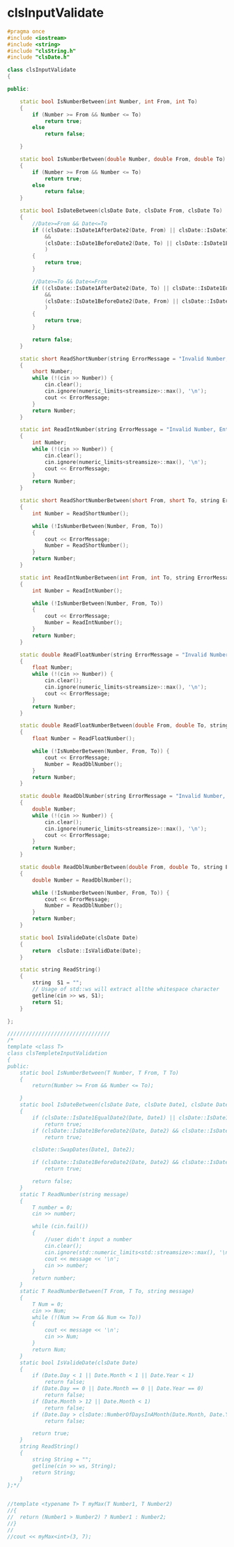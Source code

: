 # clsInputValidate

```c++ copy
#pragma once
#include <iostream>
#include <string>
#include "clsString.h"
#include "clsDate.h"

class clsInputValidate
{

public:

	static bool IsNumberBetween(int Number, int From, int To)
	{
		if (Number >= From && Number <= To)
			return true;
		else
			return false;

	}

	static bool IsNumberBetween(double Number, double From, double To)
	{
		if (Number >= From && Number <= To)
			return true;
		else
			return false;
	}

	static bool IsDateBetween(clsDate Date, clsDate From, clsDate To)
	{
		//Date>=From && Date<=To
		if ((clsDate::IsDate1AfterDate2(Date, From) || clsDate::IsDate1EqualDate2(Date, From))
			&&
			(clsDate::IsDate1BeforeDate2(Date, To) || clsDate::IsDate1EqualDate2(Date, To))
			)
		{
			return true;
		}

		//Date>=To && Date<=From
		if ((clsDate::IsDate1AfterDate2(Date, To) || clsDate::IsDate1EqualDate2(Date, To))
			&&
			(clsDate::IsDate1BeforeDate2(Date, From) || clsDate::IsDate1EqualDate2(Date, From))
			)
		{
			return true;
		}

		return false;
	}

	static short ReadShortNumber(string ErrorMessage = "Invalid Number, Enter again\n")
	{
		short Number;
		while (!(cin >> Number)) {
			cin.clear();
			cin.ignore(numeric_limits<streamsize>::max(), '\n');
			cout << ErrorMessage;
		}
		return Number;
	}

	static int ReadIntNumber(string ErrorMessage = "Invalid Number, Enter again\n")
	{
		int Number;
		while (!(cin >> Number)) {
			cin.clear();
			cin.ignore(numeric_limits<streamsize>::max(), '\n');
			cout << ErrorMessage;
		}
		return Number;
	}

	static short ReadShortNumberBetween(short From, short To, string ErrorMessage = "Number is not within range, Enter again:\n")
	{
		int Number = ReadShortNumber();

		while (!IsNumberBetween(Number, From, To))
		{
			cout << ErrorMessage;
			Number = ReadShortNumber();
		}
		return Number;
	}

	static int ReadIntNumberBetween(int From, int To, string ErrorMessage = "Number is not within range, Enter again:\n")
	{
		int Number = ReadIntNumber();

		while (!IsNumberBetween(Number, From, To))
		{
			cout << ErrorMessage;
			Number = ReadIntNumber();
		}
		return Number;
	}

	static double ReadFloatNumber(string ErrorMessage = "Invalid Number, Enter again\n")
	{
		float Number;
		while (!(cin >> Number)) {
			cin.clear();
			cin.ignore(numeric_limits<streamsize>::max(), '\n');
			cout << ErrorMessage;
		}
		return Number;
	}

	static double ReadFloatNumberBetween(double From, double To, string ErrorMessage = "Number is not within range, Enter again:\n")
	{
		float Number = ReadFloatNumber();

		while (!IsNumberBetween(Number, From, To)) {
			cout << ErrorMessage;
			Number = ReadDblNumber();
		}
		return Number;
	}

	static double ReadDblNumber(string ErrorMessage = "Invalid Number, Enter again\n")
	{
		double Number;
		while (!(cin >> Number)) {
			cin.clear();
			cin.ignore(numeric_limits<streamsize>::max(), '\n');
			cout << ErrorMessage;
		}
		return Number;
	}

	static double ReadDblNumberBetween(double From, double To, string ErrorMessage = "Number is not within range, Enter again:\n")
	{
		double Number = ReadDblNumber();

		while (!IsNumberBetween(Number, From, To)) {
			cout << ErrorMessage;
			Number = ReadDblNumber();
		}
		return Number;
	}

	static bool IsValideDate(clsDate Date)
	{
		return	clsDate::IsValidDate(Date);
	}

	static string ReadString()
	{
		string  S1 = "";
		// Usage of std::ws will extract allthe whitespace character
		getline(cin >> ws, S1);
		return S1;
	}

};

/////////////////////////////////
/*
template <class T>
class clsTempleteInputValidation
{
public:
	static bool IsNumberBetween(T Number, T From, T To)
	{
		return(Number >= From && Number <= To);

	}
	static bool IsDateBetween(clsDate Date, clsDate Date1, clsDate Date2)
	{
		if (clsDate::IsDate1EqualDate2(Date, Date1) || clsDate::IsDate1EqualDate2(Date, Date2))
			return true;
		if (clsDate::IsDate1BeforeDate2(Date, Date2) && clsDate::IsDate1AfterDate2(Date, Date1))
			return true;

		clsDate::SwapDates(Date1, Date2);

		if (clsDate::IsDate1BeforeDate2(Date, Date2) && clsDate::IsDate1AfterDate2(Date, Date1))
			return true;

		return false;
	}
	static T ReadNumber(string message)
	{
		T number = 0;
		cin >> number;

		while (cin.fail())
		{
			//user didn't input a number
			cin.clear();
			cin.ignore(std::numeric_limits<std::streamsize>::max(), '\n');
			cout << message << '\n';
			cin >> number;
		}
		return number;
	}
	static T ReadNumberBetween(T From, T To, string message)
	{
		T Num = 0;
		cin >> Num;
		while (!(Num >= From && Num <= To))
		{
			cout << message << '\n';
			cin >> Num;
		}
		return Num;
	}
	static bool IsValideDate(clsDate Date)
	{
		if (Date.Day < 1 || Date.Month < 1 || Date.Year < 1)
			return false;
		if (Date.Day == 0 || Date.Month == 0 || Date.Year == 0)
			return false;
		if (Date.Month > 12 || Date.Month < 1)
			return false;
		if (Date.Day > clsDate::NumberOfDaysInAMonth(Date.Month, Date.Year))
			return false;

		return true;
	}
	string ReadString()
	{
		string String = "";
		getline(cin >> ws, String);
		return String;
	}
};*/


//template <typename T> T myMax(T Number1, T Number2)
//{
//	return (Number1 > Number2) ? Number1 : Number2;
//}
//
//cout << myMax<int>(3, 7); 
```